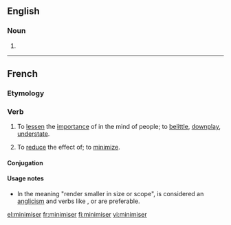 ==English==

===Noun===
{{en-noun}}

# {{alternative spelling of|[[minimizer]]}}

----

==French==

===Etymology===
{{suffix|minimum|iser|lang=fr}}

===Verb===
{{fr-verb}}

# To [[lessen]] the [[importance]] of in the mind of people; to [[belittle]], [[downplay]], [[understate]].
# {{proscribed|lang=fr}} To [[reduce]] the effect of; to [[minimize]].

====Conjugation====
{{fr-conj-er|minimis|avoir}}

====Usage notes====
* In the meaning "render smaller in size or scope", {{term||minimiser}} is considered an [[anglicism]] and verbs like {{term|réduire}}, {{term|limiter}} or {{term|atténuer}} are preferable.

[[el:minimiser]]
[[fr:minimiser]]
[[fi:minimiser]]
[[vi:minimiser]]